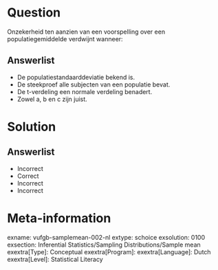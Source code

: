 Question
========
  
Onzekerheid ten aanzien van een voorspelling over een populatiegemiddelde verdwijnt wanneer:
  
Answerlist
----------
* De populatiestandaarddeviatie bekend is.
* De steekproef alle subjecten van een populatie bevat.
* De t-verdeling een normale verdeling benadert.
* Zowel a, b en c zijn juist.


Solution
========

Answerlist
----------
* Incorrect
* Correct
* Incorrect
* Incorrect

Meta-information
================
exname: vufgb-samplemean-002-nl
extype: schoice
exsolution: 0100
exsection: Inferential Statistics/Sampling Distributions/Sample mean
exextra[Type]: Conceptual
exextra[Program]: 
exextra[Language]: Dutch
exextra[Level]: Statistical Literacy
